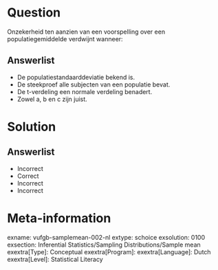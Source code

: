 Question
========
  
Onzekerheid ten aanzien van een voorspelling over een populatiegemiddelde verdwijnt wanneer:
  
Answerlist
----------
* De populatiestandaarddeviatie bekend is.
* De steekproef alle subjecten van een populatie bevat.
* De t-verdeling een normale verdeling benadert.
* Zowel a, b en c zijn juist.


Solution
========

Answerlist
----------
* Incorrect
* Correct
* Incorrect
* Incorrect

Meta-information
================
exname: vufgb-samplemean-002-nl
extype: schoice
exsolution: 0100
exsection: Inferential Statistics/Sampling Distributions/Sample mean
exextra[Type]: Conceptual
exextra[Program]: 
exextra[Language]: Dutch
exextra[Level]: Statistical Literacy
